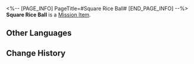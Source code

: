 <%-- [PAGE_INFO]
PageTitle=#Square Rice Ball#
[END_PAGE_INFO] --%>
{{Item Infobox
|id          = 140376
|image       = Item Square Rice Ball.png{{subst:void|<!--$UPLOAD:<<SpriteOutput/ItemFigures/140376.png>-<Item Square Rice Ball.png>-<Item Icons>>-->}}
|type        = Mission Item
|invCategory = Missions
|rarity      = 3
|effect      = 
|description = A square-shaped rice "ball" taken out of a lunchbox. Different foods are mixed together within. It might taste good?
}}
'''Square Rice Ball''' is a [[Mission Item]].

==Other Languages==
{{Other Languages
|en   = Square Rice Ball
|zhs  = 方形饭团
|zht  = 方形飯團
|ja   = 正方形おにぎり
|ko   = 네모난 주먹밥
|es   = "Bola" de arroz cuadrada
|fr   = Boule de riz carrée
|ru   = Квадратный онигири
|th   = ข้าวปั้นทรงสี่เหลี่ยม
|vi   = Cơm Nắm Hình Vuông
|de   = Quadratisches Reisbällchen
|id   = Onigiri Bentuk Kotak
|pt   = ''Onigiri'' Quadrado
}}

==Change History==
{{Change History|1.5}}